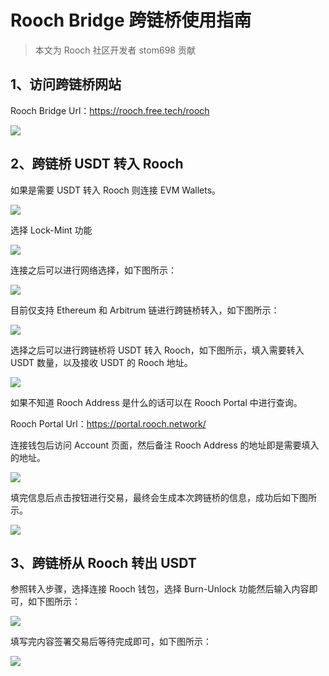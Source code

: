 # Rooch Bridge 跨链桥使用指南

> 本文为 Rooch 社区开发者 stom698 贡献

## 1、访问跨链桥网站

Rooch Bridge Url：https://rooch.free.tech/rooch

![](https://p3-xtjj-sign.byteimg.com/tos-cn-i-73owjymdk6/35a7952645d4491e8a12c0a1889eb676~tplv-73owjymdk6-jj-mark-v1:0:0:0:0:5o6Y6YeR5oqA5pyv56S-5Yy6IEAgc3RvbTY5OA==:q75.awebp?rk3s=f64ab15b&x-expires=1741593548&x-signature=HzDOItDrjmnEsLhm5uxpSvYaWZ0%3D)

## 2、跨链桥 USDT 转入 Rooch

如果是需要 USDT 转入 Rooch 则连接 EVM Wallets。

![](https://p3-xtjj-sign.byteimg.com/tos-cn-i-73owjymdk6/fae99a2318a347469a47195d18bccf5f~tplv-73owjymdk6-jj-mark-v1:0:0:0:0:5o6Y6YeR5oqA5pyv56S-5Yy6IEAgc3RvbTY5OA==:q75.awebp?rk3s=f64ab15b&x-expires=1741593548&x-signature=CvrEGbWclC%2Fs3VPY6lI91fj%2BbHg%3D)

选择 Lock-Mint 功能

![](https://p3-xtjj-sign.byteimg.com/tos-cn-i-73owjymdk6/b4e32ce493994e83931fd1bcdbcf70d0~tplv-73owjymdk6-jj-mark-v1:0:0:0:0:5o6Y6YeR5oqA5pyv56S-5Yy6IEAgc3RvbTY5OA==:q75.awebp?rk3s=f64ab15b&x-expires=1741593548&x-signature=epclbjKAdLo%2FtwfEtPCWe%2FpN73U%3D)

连接之后可以进行网络选择，如下图所示：

![](https://p3-xtjj-sign.byteimg.com/tos-cn-i-73owjymdk6/550dea10bcca4e16a8deb40d4e71b91c~tplv-73owjymdk6-jj-mark-v1:0:0:0:0:5o6Y6YeR5oqA5pyv56S-5Yy6IEAgc3RvbTY5OA==:q75.awebp?rk3s=f64ab15b&x-expires=1741593548&x-signature=s1ToDRGI2YH%2BEC3oR%2FSwib13Zb4%3D)

目前仅支持 Ethereum 和 Arbitrum 链进行跨链桥转入，如下图所示：

![](https://p3-xtjj-sign.byteimg.com/tos-cn-i-73owjymdk6/b842b25e9c134e9aa5d9eec2a4eb13d9~tplv-73owjymdk6-jj-mark-v1:0:0:0:0:5o6Y6YeR5oqA5pyv56S-5Yy6IEAgc3RvbTY5OA==:q75.awebp?rk3s=f64ab15b&x-expires=1741593548&x-signature=Co4cENbwf7CSw6%2FSzSi%2FtlDSRU4%3D)

选择之后可以进行跨链桥将 USDT 转入 Rooch，如下图所示，填入需要转入 USDT 数量，以及接收 USDT 的 Rooch 地址。

![](https://p3-xtjj-sign.byteimg.com/tos-cn-i-73owjymdk6/5404b047cafb4799b5bf6b9f973f8ba3~tplv-73owjymdk6-jj-mark-v1:0:0:0:0:5o6Y6YeR5oqA5pyv56S-5Yy6IEAgc3RvbTY5OA==:q75.awebp?rk3s=f64ab15b&x-expires=1741593548&x-signature=5AAhELIkkn4Eyu9%2FWesVBFi8WFU%3D)

如果不知道 Rooch Address 是什么的话可以在 Rooch Portal 中进行查询。

Rooch Portal Url：https://portal.rooch.network/

连接钱包后访问 Account 页面，然后备注 Rooch Address 的地址即是需要填入的地址。

![](https://p3-xtjj-sign.byteimg.com/tos-cn-i-73owjymdk6/909443ac7ece46b1a84d125d94cb6778~tplv-73owjymdk6-jj-mark-v1:0:0:0:0:5o6Y6YeR5oqA5pyv56S-5Yy6IEAgc3RvbTY5OA==:q75.awebp?rk3s=f64ab15b&x-expires=1741593548&x-signature=%2FQ0seuqq10FgUItmsq%2FcOjcJymI%3D)

填完信息后点击按钮进行交易，最终会生成本次跨链桥的信息，成功后如下图所示。

![](https://p3-xtjj-sign.byteimg.com/tos-cn-i-73owjymdk6/1edd1e7090a14b1ba0f93e0f3fb54486~tplv-73owjymdk6-jj-mark-v1:0:0:0:0:5o6Y6YeR5oqA5pyv56S-5Yy6IEAgc3RvbTY5OA==:q75.awebp?rk3s=f64ab15b&x-expires=1741593548&x-signature=aA%2Byck%2BX%2F%2FTFpFBKV4Yyalk9pIk%3D)

## 3、跨链桥从 Rooch 转出 USDT

参照转入步骤，选择连接 Rooch 钱包，选择 Burn-Unlock 功能然后输入内容即可，如下图所示：

![](https://p3-xtjj-sign.byteimg.com/tos-cn-i-73owjymdk6/c468fe9d024041a4ad95a9d5b77419c0~tplv-73owjymdk6-jj-mark-v1:0:0:0:0:5o6Y6YeR5oqA5pyv56S-5Yy6IEAgc3RvbTY5OA==:q75.awebp?rk3s=f64ab15b&x-expires=1741593548&x-signature=WbYFdxbL6Njl4U6kFhretk3ea8M%3D)

填写完内容签署交易后等待完成即可，如下图所示：

![](https://p3-xtjj-sign.byteimg.com/tos-cn-i-73owjymdk6/e749da05d6b4424e8252911cc426287b~tplv-73owjymdk6-jj-mark-v1:0:0:0:0:5o6Y6YeR5oqA5pyv56S-5Yy6IEAgc3RvbTY5OA==:q75.awebp?rk3s=f64ab15b&x-expires=1741593548&x-signature=AnZta96eOrTqVFkEPbNMY2z2xvo%3D)